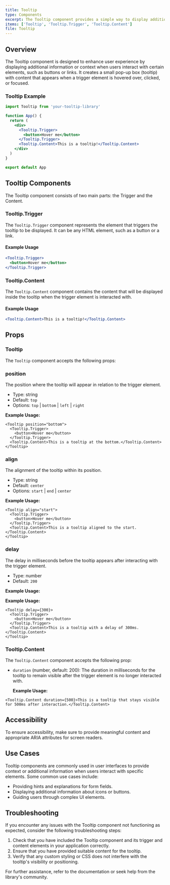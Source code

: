 ```yaml
---
title: Tooltip
type: Components
excerpt: The Tooltip component provides a simple way to display additional information when users interact with specific elements, such as buttons or links, by showing a tooltip.
items: ['Tooltip', 'Tooltip.Trigger', 'Tooltip.Content']
file: Tooltip
---
```


## Overview

The Tooltip component is designed to enhance user experience by displaying additional information or context when users interact with certain elements, such as buttons or links. It creates a small pop-up box (tooltip) with content that appears when a trigger element is hovered over, clicked, or focused.

### Tooltip Example

```jsx
import Tooltip from 'your-tooltip-library'

function App() {
  return (
    <div>
      <Tooltip.Trigger>
        <button>Hover me</button>
      </Tooltip.Trigger>
      <Tooltip.Content>This is a tooltip!</Tooltip.Content>
    </div>
  )
}

export default App
```

## Tooltip Components

The Tooltip component consists of two main parts: the Trigger and the Content.

### Tooltip.Trigger

The `Tooltip.Trigger` component represents the element that triggers the tooltip to be displayed. It can be any HTML element, such as a button or a link.

#### Example Usage

```jsx
<Tooltip.Trigger>
  <button>Hover me</button>
</Tooltip.Trigger>
```

### Tooltip.Content

The `Tooltip.Content` component contains the content that will be displayed inside the tooltip when the trigger element is interacted with.

#### Example Usage

```jsx
<Tooltip.Content>This is a tooltip!</Tooltip.Content>
```

## Props

### Tooltip

The `Tooltip` component accepts the following props:

### position

The position where the tooltip will appear in relation to the trigger element.

- Type: string
- Default: `top`
- Options: `top` | `bottom` | `left` | `right`

**Example Usage:**

```tsx showLineNumbers title="App.tsx"
<Tooltip position="bottom">
  <Tooltip.Trigger>
    <button>Hover me</button>
  </Tooltip.Trigger>
  <Tooltip.Content>This is a tooltip at the bottom.</Tooltip.Content>
</Tooltip>
```

### align

The alignment of the tooltip within its position.

- Type: string
- Default: `center`
- Options: `start` | `end` | `center`

**Example Usage:**

```tsx showLineNumbers title="App.tsx"
<Tooltip align="start">
  <Tooltip.Trigger>
    <button>Hover me</button>
  </Tooltip.Trigger>
  <Tooltip.Content>This is a tooltip aligned to the start.</Tooltip.Content>
</Tooltip>
```

### delay

The delay in milliseconds before the tooltip appears after interacting with the trigger element.

- Type: number
- Default: `200`

**Example Usage:**

**Example Usage:**

```tsx showLineNumbers title="App.tsx"
<Tooltip delay={300}>
  <Tooltip.Trigger>
    <button>Hover me</button>
  </Tooltip.Trigger>
  <Tooltip.Content>This is a tooltip with a delay of 300ms.</Tooltip.Content>
</Tooltip>
```

### Tooltip.Content

The `Tooltip.Content` component accepts the following prop:

- `duration` (number, default: 200): The duration in milliseconds for the tooltip to remain visible after the trigger element is no longer interacted with.

  **Example Usage:**

```tsx showLineNumbers title="App.tsx"
<Tooltip.Content duration={500}>This is a tooltip that stays visible for 500ms after interaction.</Tooltip.Content>
```

## Accessibility

To ensure accessibility, make sure to provide meaningful content and appropriate ARIA attributes for screen readers.

## Use Cases

Tooltip components are commonly used in user interfaces to provide context or additional information when users interact with specific elements. Some common use cases include:

- Providing hints and explanations for form fields.
- Displaying additional information about icons or buttons.
- Guiding users through complex UI elements.

## Troubleshooting

If you encounter any issues with the Tooltip component not functioning as expected, consider the following troubleshooting steps:

1. Check that you have included the Tooltip component and its trigger and content elements in your application correctly.
2. Ensure that you have provided suitable content for the tooltip.
3. Verify that any custom styling or CSS does not interfere with the tooltip's visibility or positioning.

For further assistance, refer to the documentation or seek help from the library's community.
